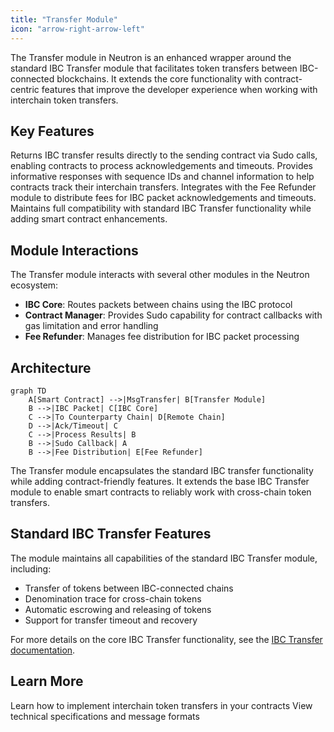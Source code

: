 ```yaml
---
title: "Transfer Module"
icon: "arrow-right-arrow-left"
---
```


The Transfer module in Neutron is an enhanced wrapper around the standard IBC Transfer module that facilitates token transfers between IBC-connected blockchains. It extends the core functionality with contract-centric features that improve the developer experience when working with interchain token transfers.

## Key Features

<CardGroup cols={2}>
  <Card title="Contract Callbacks" icon="reply">
    Returns IBC transfer results directly to the sending contract via Sudo calls, enabling contracts to process acknowledgements and timeouts.
  </Card>
  <Card title="Enhanced Responses" icon="circle-info">
    Provides informative responses with sequence IDs and channel information to help contracts track their interchain transfers.
  </Card>
  <Card title="Fee Management" icon="money-bill-transfer">
    Integrates with the Fee Refunder module to distribute fees for IBC packet acknowledgements and timeouts.
  </Card>
  <Card title="IBC Compatibility" icon="link">
    Maintains full compatibility with standard IBC Transfer functionality while adding smart contract enhancements.
  </Card>
</CardGroup>

## Module Interactions

The Transfer module interacts with several other modules in the Neutron ecosystem:

- **IBC Core**: Routes packets between chains using the IBC protocol
- **Contract Manager**: Provides Sudo capability for contract callbacks with gas limitation and error handling
- **Fee Refunder**: Manages fee distribution for IBC packet processing

## Architecture

```mermaid
graph TD
    A[Smart Contract] -->|MsgTransfer| B[Transfer Module]
    B -->|IBC Packet| C[IBC Core]
    C -->|To Counterparty Chain| D[Remote Chain]
    D -->|Ack/Timeout| C
    C -->|Process Results| B
    B -->|Sudo Callback| A
    B -->|Fee Distribution| E[Fee Refunder]
```

The Transfer module encapsulates the standard IBC transfer functionality while adding contract-friendly features. It extends the base IBC Transfer module to enable smart contracts to reliably work with cross-chain token transfers.

## Standard IBC Transfer Features

The module maintains all capabilities of the standard IBC Transfer module, including:

- Transfer of tokens between IBC-connected chains
- Denomination trace for cross-chain tokens
- Automatic escrowing and releasing of tokens
- Support for transfer timeout and recovery

For more details on the core IBC Transfer functionality, see the [IBC Transfer documentation](https://ibc.cosmos.network/main/apps/transfer/overview.html).

## Learn More

<CardGroup cols={2}>
  <Card title="How Interchain Transfers Work" icon="book" href="/developers/modules/transfer/how-to">
    Learn how to implement interchain token transfers in your contracts
  </Card>
  <Card title="Technical Reference" icon="file-code" href="/developers/modules/transfer/reference">
    View technical specifications and message formats
  </Card>
</CardGroup> 